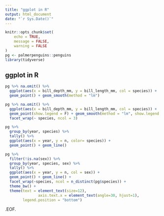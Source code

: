 ```yaml
---
title: "ggplot in R"
output: html_document
date: "`r Sys.Date()`"
---
```


```r
knitr::opts_chunk$set(
	echo = TRUE,
	message = FALSE,
	warning = FALSE
)
pg <- palmerpenguins::penguins
library(tidyverse)
```

## ggplot in R

```r
pg %>% na.omit() %>% 
  ggplot(aes(x = bill_depth_mm, y = bill_length_mm, col = species)) +
  geom_point() + geom_smooth(method = "lm")
```

```r
pg %>% na.omit() %>% 
  ggplot(aes(x = bill_depth_mm, y = bill_length_mm, col = species)) +
  geom_point(show.legend = F) + geom_smooth(method = "lm", show.legend = F) + 
  facet_wrap(~ species, ncol = 3)
```

```r
pg %>% 
  group_by(year, species) %>% 
  tally() %>% 
  ggplot(aes(x = year, y = n, color= species)) +
  geom_point() + geom_line()
```

```r
pg %>% 
  filter(!is.na(sex)) %>% 
  group_by(year, species, sex) %>% 
  tally() %>% 
  ggplot(aes(x = year, y = n, col = sex)) +
  geom_point() + geom_line() +
  facet_wrap(~species, ncol = n_distinct(pg$species)) +
  theme_bw() +
  theme(text = element_text(size=12),
               axis.text.x = element_text(angle=30, hjust=1),
        legend.position = "bottom")
```



.EOF.